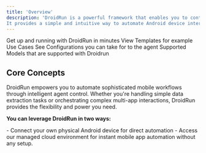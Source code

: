 ```yaml
---
title: 'Overview'
description: 'DroidRun is a powerful framework that enables you to control Android devices through an LLM agent.
It provides a simple and intuitive way to automate Android device interactions using natural language commands.'
---
```


<CardGroup cols={2}>
  <Card title="Quickstart" icon="rocket" href="/v3/quickstart">
    Get up and running with DroidRun in minutes
  </Card>
    <Card title="Guides" icon="code" href="/v3/guides">
   View Templates for example Use Cases
  </Card>
  <Card title="Agent Settings" icon="robot" href="/v3/concepts/agent">
   See Configurations you can take for to the agent
  </Card>
    <Card title="Supported LLMs" icon="brain" href="/v3/concepts/models">
   Supported Models that are supported with Droidrun
  </Card>
</CardGroup>

## Core Concepts

DroidRun empowers you to automate sophisticated mobile workflows through intelligent agent control. Whether you're handling simple data extraction tasks or orchestrating complex multi-app interactions, DroidRun provides the flexibility and power you need.

**You can leverage DroidRun in two ways:**

<CardGroup cols={2}>
<Card icon="mobile" title="Physical Device" href="/v3/quickstart" arrow>
 - Connect your own physical Android device for direct automation
</Card>
<Card icon="cloud" title="Cloud Environment" href="https://droidrun.ai/cloud">
 - Access our managed cloud environment for instant mobile app automation without any setup.
</Card>
</CardGroup>
